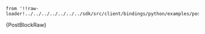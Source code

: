     from '!!raw-loader!../../../../../../../sdk/src/client/bindings/python/examples/post_raw_block.py';

<CodeBlock className="language-python">
    {PostBlockRaw}
</CodeBlock>
